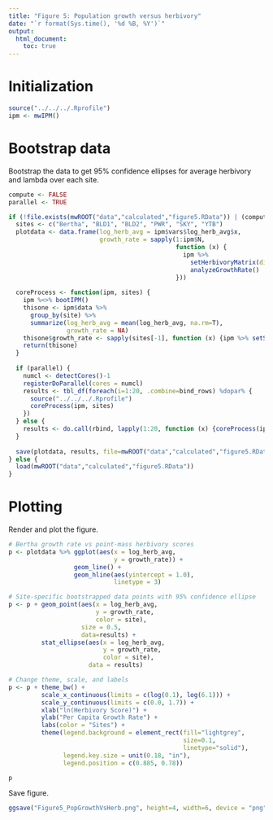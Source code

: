 ```yaml
---
title: "Figure 5: Population growth versus herbivory"
date: "`r format(Sys.time(), '%d %B, %Y')`"
output: 
  html_document:
    toc: true
---
```


# Initialization

```r
source("../../../.Rprofile")
ipm <- mwIPM()
```

# Bootstrap data
Bootstrap the data to get 95% confidence ellipses for average herbivory and lambda over each site.
```r
compute <- FALSE
parallel <- TRUE

if (!file.exists(mwROOT("data","calculated","figure5.RData")) | (compute)) {
  sites <- c("Bertha", "BLD1", "BLD2", "PWR", "SKY", "YTB")
  plotdata <- data.frame(log_herb_avg = ipm$vars$log_herb_avg$x,
                         growth_rate = sapply(1:ipm$N, 
                                              function (x) { 
                                                ipm %>% 
                                                  setHerbivoryMatrix(dist.herb = c(rep(0,x-1), 1/ipm$vars$log_herb_avg$dx, rep(0,ipm$N-x))) %>% 
                                                  analyzeGrowthRate()
                                              }))
  
  coreProcess <- function(ipm, sites) {
    ipm %<>% bootIPM()
    thisone <- ipm$data %>% 
      group_by(site) %>% 
      summarize(log_herb_avg = mean(log_herb_avg, na.rm=T), 
                growth_rate = NA)
    thisone$growth_rate <- sapply(sites[-1], function (x) {ipm %>% setSite(x) %>% analyzeGrowthRate()})
    return(thisone)
  }
  
  if (parallel) {
    numcl <- detectCores()-1
    registerDoParallel(cores = numcl)
    results <- tbl_df(foreach(i=1:20, .combine=bind_rows) %dopar% {
      source("../../../.Rprofile")
      coreProcess(ipm, sites)
    })
  } else {
    results <- do.call(rbind, lapply(1:20, function (x) {coreProcess(ipm, sites)}))
  }
  
  save(plotdata, results, file=mwROOT("data","calculated","figure5.RData"))
} else {
  load(mwROOT("data","calculated","figure5.RData"))
}
```

# Plotting

Render and plot the figure.
```r
# Bertha growth rate vs point-mass herbivory scores
p <- plotdata %>% ggplot(aes(x = log_herb_avg,
                             y = growth_rate)) +
                  geom_line() + 
                  geom_hline(aes(yintercept = 1.0), 
                             linetype = 3)

# Site-specific bootstrapped data points with 95% confidence ellipse
p <- p + geom_point(aes(x = log_herb_avg, 
                        y = growth_rate, 
                        color = site), 
                    size = 0.5,
                    data=results) + 
         stat_ellipse(aes(x = log_herb_avg, 
                          y = growth_rate, 
                          color = site), 
                      data = results)

# Change theme, scale, and labels
p <- p + theme_bw() +
         scale_x_continuous(limits = c(log(0.1), log(6.1))) + 
         scale_y_continuous(limits = c(0.0, 1.7)) + 
         xlab("ln(Herbivory Score)") +
         ylab("Per Capita Growth Rate") + 
         labs(color = "Sites") + 
         theme(legend.background = element_rect(fill="lightgrey",
                                                size=0.1,
                                                linetype="solid"),
               legend.key.size = unit(0.18, "in"),
               legend.position = c(0.885, 0.78))

p
```

Save figure.
```r
ggsave("Figure5_PopGrowthVsHerb.png", height=4, width=6, device = "png", p)
```